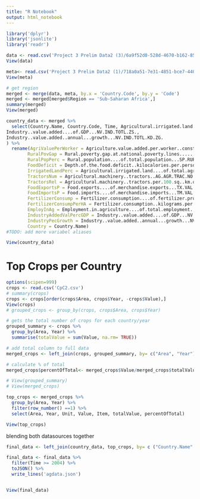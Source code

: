 ```yaml
---
title: "R Notebook"
output: html_notebook
---
```


```r
library('dplyr')
library('jsonlite')
library('readr')

data <- read.csv('Project 3 Prelim Data2 (3)/6a9f52d0-528d-4670-b162-85ebf902f4f3_Data.csv')
View(data)

meta<- read.csv('Project 3 Prelim Data2 (1)/718a0a51-7e31-4851-bce7-4403cc3e4913_Country - Metadata.csv')
View(meta)
```

```r
# get region
merged <- merge(data, meta, by.x = 'Country.Code', by.y = 'Code')
merged <- merged[merged$Region == 'Sub-Saharan Africa',]
summary(merged)
View(merged)

country_data <- merged %>%
  select(Country.Name, Country.Code, Time, Agricultural.irrigated.land....of.total.agricultural.land...AG.LND.IRIG.AG.ZS., Agricultural.machinery..tractors..AG.AGR.TRAC.NO., Agricultural.machinery..tractors.per.100.sq..km.of.arable.land..AG.LND.TRAC.ZS., Agriculture.value.added.per.worker..constant.2010.US....EA.PRD.AGRI.KD., Agricultural.land....of.land.area...AG.LND.AGRI.ZS., Agriculture..value.added..annual...growth...NV.AGR.TOTL.KD.ZG., Depth.of.the.food.deficit..kilocalories.per.person.per.day...SN.ITK.DFCT., Food.exports....of.merchandise.exports...TX.VAL.FOOD.ZS.UN., Food.imports....of.merchandise.imports...TM.VAL.FOOD.ZS.UN., Fertilizer.consumption....of.fertilizer.production...AG.CON.FERT.PT.ZS., Fertilizer.consumption..kilograms.per.hectare.of.arable.land...AG.CON.FERT.ZS., Rural.poverty.gap.at.national.poverty.lines......SI.POV.RUGP., Employment.in.agriculture....of.total.employment...SL.AGR.EMPL.ZS., Rural.population....of.total.population...SP.RUR.TOTL.ZS.,
Industry..value.added....of.GDP...NV.IND.TOTL.ZS.,
Industry..value.added..annual...growth...NV.IND.TOTL.KD.ZG.
) %>%
  rename(AgriValuePerWorker = Agriculture.value.added.per.worker..constant.2010.US....EA.PRD.AGRI.KD.,
        RuralPovGap = Rural.poverty.gap.at.national.poverty.lines......SI.POV.RUGP., 
        RuralPopPerc = Rural.population....of.total.population...SP.RUR.TOTL.ZS.,
        FoodDeficit = Depth.of.the.food.deficit..kilocalories.per.person.per.day...SN.ITK.DFCT.,
        IrrigatedLandPerc = Agricultural.irrigated.land....of.total.agricultural.land...AG.LND.IRIG.AG.ZS.,
        TractorsNum = Agricultural.machinery..tractors..AG.AGR.TRAC.NO.,
        TractorsRel = Agricultural.machinery..tractors.per.100.sq..km.of.arable.land..AG.LND.TRAC.ZS.,
        FoodExportsP = Food.exports....of.merchandise.exports...TX.VAL.FOOD.ZS.UN.,
        FoodImportsP = Food.imports....of.merchandise.imports...TM.VAL.FOOD.ZS.UN., 
        FertilizerConsump = Fertilizer.consumption....of.fertilizer.production...AG.CON.FERT.PT.ZS., 
        FertilizerConsumpPerHA = Fertilizer.consumption..kilograms.per.hectare.of.arable.land...AG.CON.FERT.ZS.,
        EmployInAg = Employment.in.agriculture....of.total.employment...SL.AGR.EMPL.ZS.,
        IndustryAddedValPercGDP = Industry..value.added....of.GDP...NV.IND.TOTL.ZS.,
        IndustryPecGrowth = Industry..value.added..annual...growth...NV.IND.TOTL.KD.ZG.,
        Country = Country.Name)
#TODO: add more variabel aliases

View(country_data)
```

# Top Crops per Country
```r
options(scipen=999)
crops <- read.csv('CpC2.csv')
# summary(crops)
crops <- crops[order(crops$Area, crops$Year, -crops$Value),]
View(crops)
# grouped_crops <- group_by(crops, crops$Area, crops$Year)

# gets the total number of crops for each country/year
grouped_summary <- crops %>%
  group_by(Area, Year) %>%
  summarise(totalValue = sum(Value, na.rm= TRUE))

# add total column to full data
merged_crops <- left_join(crops, grouped_summary, by= c("Area", "Year"))

# calculate % of total
merged_crops$percentOfTotal<- merged_crops$Value/merged_crops$totalValue

# View(grouped_summary)
# View(merged_crops)

top_crops <- merged_crops %>%
  group_by(Area, Year) %>%
  filter(row_number() ==1) %>%
  select(Area, Year, Unit, Value, Item, totalValue, percentOfTotal)

View(top_crops)

```

blending both datasources together
```r
final_data <- left_join(country_data, top_crops, by= c ("Country.Name" = "Area", "Time" = "Year"))

final_data <- final_data %>% 
  filter(Time >= 2004) %>%
  toJSON() %>%
  write_lines('agdata.json')


View(final_data)

```


